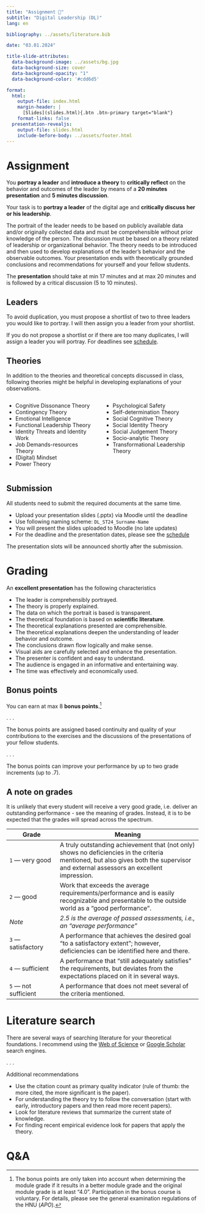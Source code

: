 ```yaml
---
title: "Assignment 📑"  
subtitle: "Digital Leadership (DL)"
lang: en

bibliography: ../assets/literature.bib

date: "03.01.2024"

title-slide-attributes:
  data-background-image: ../assets/bg.jpg
  data-background-size: cover
  data-background-opacity: "1"
  data-background-color: '#cdd6d5'

format: 
  html:
    output-file: index.html
    margin-header: | 
      [Slides](slides.html){.btn .btn-primary target="blank"}
    format-links: false       
  presentation-revealjs:
    output-file: slides.html
    include-before-body: ../assets/footer.html
---
```



# Assignment 

:::html-hidden
:::medium
[You **portray a leader** ]{.fragment .fade-in} 
[and **introduce a theory** ]{.fragment .fade-in} 
[to **critically reflect** on the behavior and outcomes of the leader ]{.fragment .fade-in}
[by means of a **20 minutes presentation** ]{.fragment .fade-in}
[and **5 minutes discussion**.]{.fragment .fade-in}
:::
:::

::: notes
Your task is to **portray a leader** of the digital age and **critically discuss her or his leadership**. 

The portrait of the leader needs to be based on publicly available data and/or originally collected data and must be comprehensible without prior knowledge of the person. The discussion must be based on a theory related of leadership or organizational behavior. The theory needs to be introduced and then used to develop explanations of the leader's behavior and the observable outcomes. Your presentation ends with theoretically grounded conclusions and recommendations for yourself and your fellow students.

The **presentation** should take at min 17 minutes and at max 20 minutes and is followed by a critical discussion (5 to 10 minutes).
:::

## Leaders

::: medium
To avoid duplication, you must [propose a shortlist of two to three leaders]{.fragment .highlight-current-blue} you would like to portray. 
[I will then assign you a leader from your shortlist.]{.fragment .fade-in}
:::

::: notes
If you do not propose a shortlist or if there are too many duplicates, I will assign a leader you will portray. For deadlines see [schedule](../admin/#schedule).
:::

## Theories {.scrollable}

In addition to the theories and theoretical concepts discussed in class, following theories might be helpful in developing explanations of your observations. 

:::columns
:::column
- Cognitive Dissonance Theory   
- Contingency Theory
- Emotional Intelligence    
- Functional Leadership Theory    
- Identity Threats and Identity Work    
- Job Demands-resources Theory    
- (Digital) Mindset
- Power Theory
:::
:::column
- Psychological Safety    
- Self-determination Theory    
- Social Cognitive Theory
- Social Identity Theory
- Social Judgement Theory    
- Socio-analytic Theory    
- Transformational Leadership Theory
:::
:::

## Submission

All students need to submit the required documents at the same time.

::: {.incremental}
- Upload your presentation slides (.pptx) via Moodle until the deadline
- Use following naming scheme: `DL_ST24_Surname-Name`
- You will present the slides uploaded to Moodle (no late updates)
- For the deadline and the presentation dates, please see the [schedule](../admin/#schedule)
:::

The presentation slots will be announced shortly after the submission.

# Grading

An **excellent presentation** has the following characteristics

:::{.incremental}
- The leader is comprehensibly portrayed. 
- The theory is properly explained.
- The data on which the portrait is based is transparent.
- The theoretical foundation is based on **scientific literature**.
- The theoretical explanations presented are comprehensible.
- The theoretical explanations deepen the understanding of leader behavior and outcome.
- The conclusions drawn flow logically and make sense.
- Visual aids are carefully selected and enhance the presentation.
- The presenter is confident and easy to understand.
- The audience is engaged in an informative and entertaining way.
- The time was effectively and economically used.
:::

## Bonus points

:::large
You can earn at max 8 **bonus points**.[^Bonus]
:::

. . .

The bonus points are assigned based continuity and quality of your contributions to the exercises and the discussions of the presentations of your fellow students.

. . .

The bonus points can improve your performance by up to two grade increments (up to .7).

[^Bonus]: The bonus points are only taken into account when determining the module grade if it results in a better module grade and the original module grade is at least "4.0". Participation in the bonus course is voluntary. For details, please see the general examination regulations of the HNU (*APO*).

## A note on grades

:::notes
It is unlikely that every student will receive a very good grade, i.e. deliver an outstanding performance - see the meaning of grades.  Instead, it is to be expected that the grades will spread across the spectrum. 
:::

| Grade                    | Meaning
| ------------------------ | -------------------------------------------------------------------- |
| `1` — very   good            | [A   truly outstanding achievement that (not only) shows no deficiencies in the criteria mentioned, but also gives both the supervisor and external assessors an excellent   impression.]{.fragment} |
| `2` — good                   | [Work   that exceeds the average requirements/performance and is easily recognizable   and presentable to the outside world as a “good performance”.]{.fragment}                                              |
| *Note*                   | *2.5   is the average of passed assessments, i.e., an “average   performance”*                                                                                             |
| `3` — satisfactory           | [A   performance that achieves the desired goal "to a satisfactory   extent";       however, deficiencies can be identified here and there. ]{.fragment}                                                      |
| `4` — sufficient             | [A   performance that “still adequately satisfies” the requirements,       but deviates from the expectations placed on it in several ways.  ]{.fragment}                                                     |
| `5` — not   sufficient      | [A   performance that does not meet several of the criteria mentioned.]{.fragment}                                                                                                                                  |

# Literature search

There are several ways of searching literature for your theoretical foundations. I recommend using the [Web of Science](http://webofknowledge.com.ezproxy.hnu.de/) or [Google Scholar](http://ezproxy.hnu.de/login?url=https://scholar.google.de) search engines.

. . .

:::{.h4}
Additional recommendations 
:::

:::{.incremental}
- Use the citation count as primary quality indicator (rule of thumb: the more cited, the more significant is the paper).
- For understanding the theory try to follow the conversation (start with early, introductory papers and then read more recent papers).
- Look for literature reviews that summarize the current state of knowledge.
- For finding recent empirical evidence look for papers that apply the theory.
:::

# Q&A {.html-hidden .unlisted background-color="#cdd6d5"}